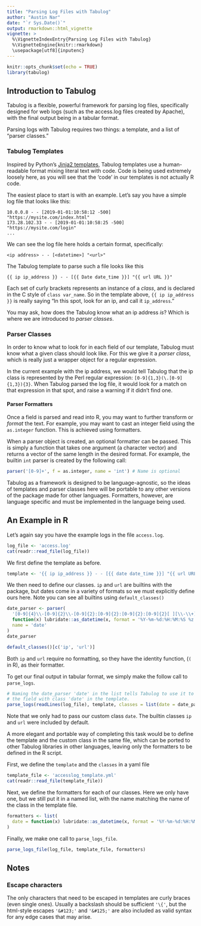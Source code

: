 ```yaml
---
title: "Parsing Log Files with Tabulog"
author: "Austin Nar"
date: "`r Sys.Date()`"
output: rmarkdown::html_vignette
vignette: >
  %\VignetteIndexEntry{Parsing Log Files with Tabulog}
  %\VignetteEngine{knitr::rmarkdown}
  \usepackage[utf8]{inputenc}
---
```


```r
knitr::opts_chunk$set(echo = TRUE)
library(tabulog)
```

## Introduction to Tabulog

Tabulog is a flexible, powerful framework for parsing log files, specifically
designed for web logs (such as the access.log files created by Apache), with the
final output being in a tabular format.

Parsing logs with Tabulog requires two things: a template, and a list of
"parser classes."

### Tabulog Templates

Inspired by Python's [Jinja2 templates](jinja.pocoo.org/), Tabulog templates
use a human-readable format mixing literal text with code. Code is being used
extremely loosely here, as you will see that the 'code' in our templates
is not actually R code. 

The easiest place to start is with an example. Let's say you have a simple log 
file that looks like this:

```
10.0.0.8 - - [2019-01-01:10:58:12 -500] "https://mysite.com/index.html"
173.28.102.33 - - [2019-01-01:10:58:25 -500] "https://mysite.com/login"
...
```

We can see the log file here holds a certain format, specifically:

```
<ip address> - - [<datetime>] "<url>"
```

The Tabulog template to parse such a file looks like this

```
{{ ip ip_address }} - - [{{ Date date_time }}] "{{ url URL }}"
```

Each set of curly brackets represents an instance of a *class*, and is declared 
in the C style of `class var_name`. So in the template above, `{{ ip ip_address }}`
is really saying "In this spot, look for an ip, and call it `ip_address`."

You may ask, how does the Tabulog know what an ip address *is*? Which is where
we are introduced to *parser classes*.

### Parser Classes
In order to know what to look for in each field of our template, Tabulog must 
know what a given class should look like. For this we give it a *parser class*,
which is really just a wrapper object for a regular expression.

In the current example with the ip address, we would tell Tabulog that the
ip class is represented by the Perl regular expression: `[0-9]{1,3}(\.[0-9]{1,3}){3}`.
When Tabulog parsed the log file, it would look for a match on that expression
in that spot, and raise a warning if it didn't find one.

#### Parser Formatters
Once a field is parsed and read into R, you may want to further transform or 
*format* the text. For example, you may want to cast an integer field using
the `as.integer` function. This is achieved using formatters.

When a parser object is created, an optional formatter can be passed. This is
simply a function that takes one argument (a character vector) and returns
a vector of the same length in the desired format. For example, the builtin 
`int` parser is created by the following call:

```r
parser('[0-9]+', f = as.integer, name = 'int') # Name is optional
```

Tabulog as a framework is designed to be language-agnostic, so the ideas of
templates and parser classes here will be portable to any other versions
of the package made for other languages. Formatters, however, are language
specific and must be implemented in the language being used. 


## An Example in R

Let's again say you have the example logs in the file `access.log`.

```r
log_file <- 'access.log'
cat(readr::read_file(log_file))
```

We first define the template as before.

```r
template <- '{{ ip ip_address }} - - [{{ date date_time }}] "{{ url URL }}"'
```

We then need to define our classes. `ip` and `url` are builtins with the package,
but dates come in a variety of formats so we must explicitly define ours here.
Note you can see all builtins using `default_classes()`

```r
date_parser <- parser(
  '[0-9]{4}\\-[0-9]{2}\\-[0-9]{2}:[0-9]{2}:[0-9]{2}:[0-9]{2}[ ][\\-\\+][0-9]{4}',
  function(x) lubridate::as_datetime(x, format = '%Y-%m-%d:%H:%M:%S %z'),
  name = 'date'
)
date_parser

default_classes()[c('ip', 'url')]
```

Both `ip` and `url` require no formatting, so they have the identity function, 
(`(` in R), as their formatter.

To get our final output in tabular format, we simply make the follow call to 
`parse_logs`.

```r
# Naming the date_parser 'date' in the list tells Tabulog to use it to parse
# the field with class 'date' in the template.
parse_logs(readLines(log_file), template, classes = list(date = date_parser))
```

Note that we only had to pass our custom class `date`. The builtin classes `ip`
and `url` were included by default.

A more elegant and portable way of completing this task would be to define the
template and the custom class in the same file, which can be ported to other
Tabulog libraries in other languages, leaving only the formatters to be 
defined in the R script. 

First, we define the `template` and the `classes` in a yaml file

```r
template_file <- 'accesslog_template.yml'
cat(readr::read_file(template_file))
```

Next, we define the formatters for each of our classes. Here we only have one, 
but we still put it in a named list, with the name matching the name of the
class in the template file.

```r
formatters <- list(
  date = function(x) lubridate::as_datetime(x, format = '%Y-%m-%d:%H:%M:%S %z')
)
```

Finally, we make one call to `parse_logs_file`.

```r
parse_logs_file(log_file, template_file, formatters)
```

## Notes

### Escape characters
The only characters that need to be escaped in templates are curly braces 
(even single ones). Usually a backslash should be sufficient `'\{'`, but the 
html-style escapes `'&#123;'` and `'&#125;'` are also included as valid syntax
for any edge cases that may arise.
